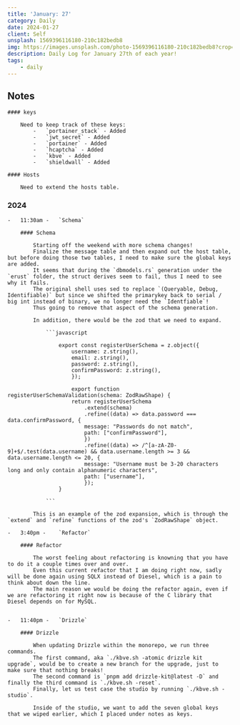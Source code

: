 ```yaml
---
title: 'January: 27'
category: Daily
date: 2024-01-27
client: Self
unsplash: 1569396116180-210c182bedb8
img: https://images.unsplash.com/photo-1569396116180-210c182bedb8?crop=entropy&cs=srgb&fm=jpg&ixid=MnwzNjM5Nzd8MHwxfHJhbmRvbXx8fHx8fHx8fDE2ODE3NDg2ODY&ixlib=rb-4.0.3&q=85
description: Daily Log for January 27th of each year!
tags:
    - daily
---
```


## Notes

    #### keys

        Need to keep track of these keys:
            -   `portainer_stack` - Added
            -   `jwt_secret` - Added
            -   `portainer` - Added
            -   `hcaptcha` - Added
            -   `kbve` - Added
            -   `shieldwall` - Added
    
    #### Hosts

        Need to extend the hosts table.

### 2024

    -   11:30am -   `Schema`

        #### Schema

            Starting off the weekend with more schema changes!
            Finalize the message table and then expand out the host table, but before doing those two tables, I need to make sure the global keys are added.
            It seems that during the `dbmodels.rs` generation under the `erust` folder, the struct derives seem to fail, thus I need to see why it fails.
            The original shell uses sed to replace `(Queryable, Debug, Identifiable)` but since we shifted the primarykey back to serial / big int instead of binary, we no longer need the `Identfiable`!
            Thus going to remove that aspect of the schema generation.
            
            In addition, there would be the zod that we need to expand.

                ```javascript

                    export const registerUserSchema = z.object({
                        username: z.string(),
                        email: z.string(),
                        password: z.string(),
                        confirmPassword: z.string(),
                        });

                        export function registerUserSchemaValidation(schema: ZodRawShape) {
                        return registerUserSchema
                            .extend(schema)
                            .refine((data) => data.password === data.confirmPassword, {
                            message: "Passwords do not match",
                            path: ["confirmPassword"],
                            })
                            .refine((data) => /^[a-zA-Z0-9]+$/.test(data.username) && data.username.length >= 3 && data.username.length <= 20, {
                            message: "Username must be 3-20 characters long and only contain alphanumeric characters",
                            path: ["username"],
                            });
                    }

                ```
            
            This is an example of the zod expansion, which is through the `extend` and `refine` functions of the zod's `ZodRawShape` object.
            
    -   3:40pm -    `Refactor`

        #### Refactor

            The worst feeling about refactoring is knowning that you have to do it a couple times over and over.
            Even this current refactor that I am doing right now, sadly will be done again using SQLX instead of Diesel, which is a pain to think about down the line.
            The main reason we would be doing the refactor again, even if we are refactoring it right now is because of the C library that Diesel depends on for MySQL.


    -   11:40pm -   `Drizzle`

        #### Drizzle

            When updating Drizzle within the monorepo, we run three commands.
            The first command, aka `./kbve.sh -atomic drizzle kit upgrade`, would be to create a new branch for the upgrade, just to make sure that nothing breaks!
            The second command is `pnpm add drizzle-kit@latest -D` and finally the third command is `./kbve.sh -reset`.
            Finally, let us test case the studio by running `./kbve.sh -studio`.

            Inside of the studio, we want to add the seven global keys that we wiped earlier, which I placed under notes as keys.

